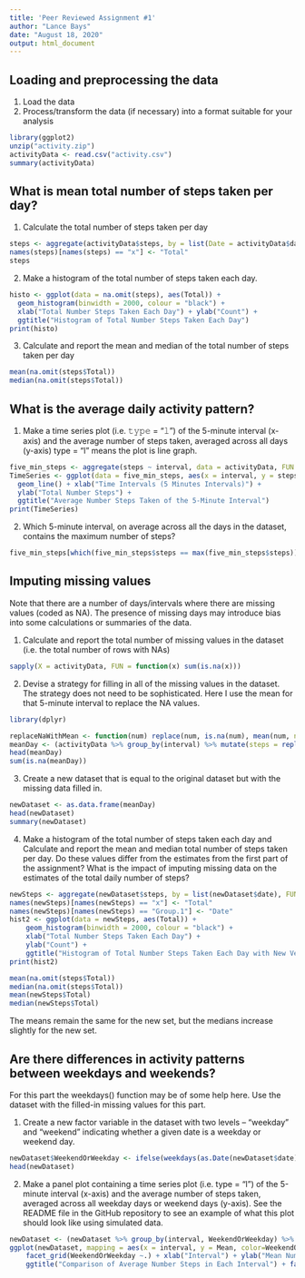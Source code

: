 ---
title: 'Peer Reviewed Assignment #1'
author: "Lance Bays"
date: "August 18, 2020"
output: html_document
---


## Loading and preprocessing the data
1. Load the data
2. Process/transform the data (if necessary) into a format suitable for your analysis

```{r, echo=TRUE}
library(ggplot2)
unzip("activity.zip")
activityData <- read.csv("activity.csv")
summary(activityData)
```


## What is mean total number of steps taken per day?
1. Calculate the total number of steps taken per day
```{r, echo=TRUE}
steps <- aggregate(activityData$steps, by = list(Date = activityData$date), FUN = sum)
names(steps)[names(steps) == "x"] <- "Total"
steps
```

2. Make a histogram of the total number of steps taken each day.
```{r}
histo <- ggplot(data = na.omit(steps), aes(Total)) + 
  geom_histogram(binwidth = 2000, colour = "black") +
  xlab("Total Number Steps Taken Each Day") + ylab("Count") +
  ggtitle("Histogram of Total Number Steps Taken Each Day")
print(histo)
```

3. Calculate and report the mean and median of the total number of steps taken per day
```{r}
mean(na.omit(steps$Total))
median(na.omit(steps$Total))
```


## What is the average daily activity pattern?
1. Make a time series plot (i.e. 𝚝𝚢𝚙𝚎 = “𝚕”) of the 5-minute interval (x-axis) and the average number of steps taken, averaged across all days (y-axis) type = “l” means the plot is line graph.

```{r, echo=TRUE}
five_min_steps <- aggregate(steps ~ interval, data = activityData, FUN =mean)
TimeSeries <- ggplot(data = five_min_steps, aes(x = interval, y = steps)) +
  geom_line() + xlab("Time Intervals (5 Minutes Intervals)") +
  ylab("Total Number Steps") +
  ggtitle("Average Number Steps Taken of the 5-Minute Interval")
print(TimeSeries)
```

2. Which 5-minute interval, on average across all the days in the dataset, contains the maximum number of steps?
```{r}
five_min_steps[which(five_min_steps$steps == max(five_min_steps$steps)),]
```


## Imputing missing values
Note that there are a number of days/intervals where there are missing values (coded as NA). The presence of missing days may introduce bias into some calculations or summaries of the data.

1. Calculate and report the total number of missing values in the dataset (i.e. the total number of rows with NAs)
```{r}
sapply(X = activityData, FUN = function(x) sum(is.na(x)))
```
2. Devise a strategy for filling in all of the missing values in the dataset. The strategy does not need to be sophisticated. Here I use the mean for that 5-minute interval to replace the NA values.

```{r}
library(dplyr)

replaceNaWithMean <- function(num) replace(num, is.na(num), mean(num, na.rm = TRUE))
meanDay <- (activityData %>% group_by(interval) %>% mutate(steps = replaceNaWithMean(steps)))
head(meanDay)
sum(is.na(meanDay))
```

3. Create a new dataset that is equal to the original dataset but with the missing data filled in.

```{r}
newDataset <- as.data.frame(meanDay)
head(newDataset)
summary(newDataset)
```
4. Make a histogram of the total number of steps taken each day and Calculate and report the mean and median total number of steps taken per day. Do these values differ from the estimates from the first part of the assignment? What is the impact of imputing missing data on the estimates of the total daily number of steps?

```{r}
newSteps <- aggregate(newDataset$steps, by = list(newDataset$date), FUN = sum)
names(newSteps)[names(newSteps) == "x"] <- "Total"
names(newSteps)[names(newSteps) == "Group.1"] <- "Date"
hist2 <- ggplot(data = newSteps, aes(Total)) + 
    geom_histogram(binwidth = 2000, colour = "black") +
    xlab("Total Number Steps Taken Each Day") +
    ylab("Count") +
    ggtitle("Histogram of Total Number Steps Taken Each Day with New Version Dataset")
print(hist2)

mean(na.omit(steps$Total))
median(na.omit(steps$Total))
mean(newSteps$Total)
median(newSteps$Total)
```
The means remain the same for the new set, but the medians increase slightly for the new set.


## Are there differences in activity patterns between weekdays and weekends?

For this part the weekdays() function may be of some help here. Use the dataset with the filled-in missing values for this part.

1. Create a new factor variable in the dataset with two levels – “weekday” and “weekend” indicating whether a given date is a weekday or weekend day.
```{r}
newDataset$WeekendOrWeekday <- ifelse(weekdays(as.Date(newDataset$date)) %in% c("Monday", "Tuesday", "Wednesday", "Thursday", "Friday"), "Weekday", "Weekend")
head(newDataset)
```


2. Make a panel plot containing a time series plot (i.e. type = "l") of the 5-minute interval (x-axis) and the average number of steps taken, averaged across all weekday days or weekend days (y-axis). See the README file in the GitHub repository to see an example of what this plot should look like using simulated data.
```{r}
newDataset <- (newDataset %>% group_by(interval, WeekendOrWeekday) %>% summarise(Mean = mean(steps)))
ggplot(newDataset, mapping = aes(x = interval, y = Mean, color=WeekendOrWeekday)) + geom_line() +
    facet_grid(WeekendOrWeekday ~.) + xlab("Interval") + ylab("Mean Number Steps") +
    ggtitle("Comparison of Average Number Steps in Each Interval") + facet_wrap(~WeekendOrWeekday , ncol = 1, nrow=2)
```

